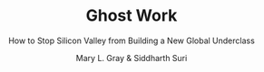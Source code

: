 ---
updated: 2020-11-16
title: 'Ghost Work'
subtitle: 'How to Stop Silicon Valley from Building a New Global Underclass'
author: 'Mary L. Gray & Siddharth Suri'
published: true
cover: './ghostwork.jpg'
type: ['antibook']
url: 'https://www.librarything.com/work/22615798'
---
